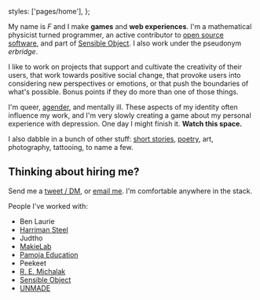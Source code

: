 

  styles: ['pages/home'],
};

<p>
  <ViewableImage
    className={classnames('Headshot', 'MarkdownPage__image')}
    src="https://www.gravatar.com/avatar/904272fae938125a9ea3b545057838e9?s=240"
    alt="Headshot"
  />
</p>

My name is _F_ and I make **games** and **web experiences**. I'm a mathematical
physicist turned programmer, an active contributor to
[open source software](https://github.com/erbridge), and part of
[Sensible Object](http://sensibleobject.com/). I also work under the pseudonym
_erbridge_.

I like to work on projects that support and cultivate the creativity of their
users, that work towards positive social change, that provoke users into
considering new perspectives or emotions, or that push the boundaries of what's
possible. Bonus points if they do more than one of those things.

I'm queer, [agender](https://pronoun.is/they/.../themself), and mentally ill.
These aspects of my identity often influence my work, and I'm very slowly
creating a game about my personal experience with depression. One day I might
finish it. **Watch this space.**

I also dabble in a bunch of other stuff: [short stories](/fiction),
[poetry](/fiction), art, photography, tattooing, to name a few.

## Thinking about hiring me?

Send me a [tweet / DM](https://twitter.com/erbridge), or
[email me](mailto:hello@erbridge.co.uk). I'm comfortable anywhere in the stack.

People I've worked with:

- Ben Laurie
- [Harriman Steel](http://www.harrimansteel.com/)
- Judtho
- [MakieLab](https://mymakie.com/)
- [Pamoja Education](https://www.pamojaeducation.com/)
- Peekeet
- [R. E. Michalak](https://remichalak.com/)
- [Sensible Object](http://sensibleobject.com/)
- [UNMADE](https://unmade.com/)
